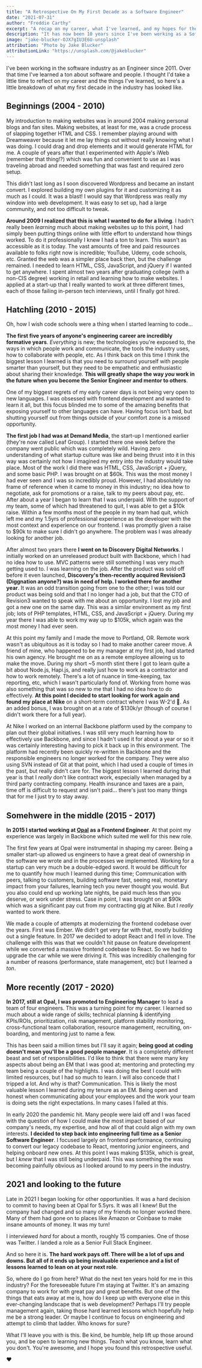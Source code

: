```yaml
---
title: "A Retrospective On My First Decade as a Software Engineer"
date: "2021-07-31"
author: "Freddie Carthy"
excerpt: "A recap on my career, what I've learned, and my hopes for the next decade."
description: "It has now been 10 years since I've been working as a Software Engineer and I wanted to take some time to do a little self reflection on how I got to where I am today."
image: "jake-blucker-OJX7gIU3E6U-unsplash"
attribution: "Photo by Jake Blucker"
attributionLink: "https://unsplash.com/@jakeblucker"
---
```


I've been working in the software industry as an Engineer since 2011. Over that time I've learned a ton about software and people. I thought I'd take a little time to reflect on my career and the things I've learned, so here's a little breakdown of what my first decade in the industry has looked like.

## Beginnings (2004 - 2010)
My introduction to making websites was in around 2004 making personal blogs and fan sites. Making websites, at least for me, was a crude process of slapping together HTML and CSS. I remember playing around with Dreamweaver because it let me lay things out without really knowing what I was doing. I could drag and drop elements and it would generate HTML for me. A couple of years after that I experimented with Apple's iWeb (remember that thing!?) which was fun and convenient to use as I was traveling abroad and needed something that was fast and required zero setup.

This didn't last long as I soon discovered Wordpress and became an instant convert. I explored building my own plugins for it and customizing it as much as I could. It was a blast! I would say that Wordpress was really my window into web development. It was easy to set up, had a large community, and not too difficult to tweak.

**Around 2009 I realized that this is what I wanted to do for a living**. I hadn't really been _learning_ much about making websites up to this point, I had simply been putting things online with little effort to understand how things worked. To do it professionally I knew I had a ton to learn. This wasn't as accessible as it is today. The vast amounts of free and paid resources available to folks right now is incredible; YouTube, Udemy, code schools, etc. Granted the web was a simpler place back then, but the challenge remained. I needed to learn HTML, CSS, JavaScript, and jQuery if I wanted to get anywhere. I spent almost two years after graduating college (with a non-CIS degree) working in retail and learning how to make websites. I applied at a start-up that I really wanted to work at three different times, each of those failing in-person tech interviews, until I finally got hired.

## Hatchling (2010 - 2015)
Oh, how I wish code schools were a thing when I started learning to code...

**The first five years of anyone's engineering career are incredibly formative years**. _Everything_ is new; the technologies you're exposed to, the ways in which people work and communicate, the tools the industry uses, how to collaborate with people, etc. As I think back on this time I think the biggest lesson I learned is that you need to surround yourself with people smarter than yourself, but they need to be empathetic and enthusiastic about sharing their knowledge. **This will greatly shape the way _you_ work in the future when you become the Senior Engineer and mentor to others**.

One of my biggest regrets of my early career days is not being very open to new languages. I was obsessed with frontend development and wanted to learn it all, but this focus blinded me to some of the amazing benefits that exposing yourself to other languages can have. Having focus isn't bad, but shutting yourself out from things outside of your comfort zone is a missed opportunity.

**The first job I had was at Demand Media**, the start-up I mentioned earlier (they're now called Leaf Group). I started there one week before the company went public which was completely wild. Having zero understanding of what startup culture was like and being thrust into it in this way was certainly not how I imagined my entry into the industry would take place. Most of the work I did there was HTML, CSS, JavaScript + jQuery, and some basic PHP. I was brought on at $60k. This was the most money I had ever seen and I was so incredibly proud. However, I had absolutely no frame of reference when it came to money in this industry; no idea how to negotiate, ask for promotions or a raise, talk to my peers about pay, etc. After about a year I began to learn that I was underpaid. With the support of my team, some of which had threatened to quit, I was able to get a $10k raise. Within a few months most of the people in my team had quit, which left me and my 1.5yrs of professional experience as the developer with the most context and experience on our frontend. I was promptly given a raise to $90k to make sure I didn't go anywhere. The problem was I was already looking for another job.

After almost two years there **I went on to Discovery Digital Networks**. I initially worked on an unreleased product built with Backbone, which I had no idea how to use. MVC patterns were still something I was very much getting used to. I was learning on the job. After the product was sold off before it even launched, **Discovery's then-recently acquired Revision3 (Diggnation anyone?) was in need of help. I worked there for another year**. It was an odd transition going from one to the other; I was told our product was being sold and that I no longer had a job, but that the CTO of Revision3 wanted to speak with me about an opportunity. I lost my job and got a new one on the same day. This was a similar environment as my first job; lots of PHP templates, HTML, CSS, and JavaScript + jQuery. During my year there I was able to work my way up to $105k, which again was the most money I had ever seen.

At this point my family and I made the move to Portland, OR. Remote work wasn't as ubiquitous as it is today so I had to make another career move. A friend of mine, who happened to be my manager at my first job, had started his own agency. He brought me on as a remote employee allowing us to make the move. During my short ~5 month stint there I got to learn quite a bit about Node.js, Hapi.js, and really just how to work as a contractor and how to work remotely. There's a lot of nuance in time-keeping, tax reporting, etc, which I wasn't particularly fond of. Working from home was also something that was so new to me that I had no idea how to do effectively. **At this point I decided to start looking for work again and found my place at Nike** on a short-term contract where I was W-2'd 🎉. As an added bonus, I was brought on at a rate of $130k/yr (though of course I didn't work there for a full year).

At Nike I worked on an internal Backbone platform used by the company to plan out their global initiatives. I was still very much learning how to effectively use Backbone, and since I hadn't used it for about a year or so it was certainly interesting having to pick it back up in this environment. The platform had recently been quickly re-written in Backbone and the responsible engineers no longer worked for the company. They were also using SVN instead of Git at that point, which I had used a couple of times in the past, but really didn't care for. The biggest lesson I learned during that year is that I *really* don't like contract work, especially when managed by a third party contracting company. Health insurance and taxes are a pain, time off is difficult to request and isn't paid... there's just too many things that for me I just try to stay away.

## Somehwere in the middle (2015 - 2017)
**In 2015 I started working at <a href="http://workwithopal.com" title="Opal" target="_blank" rel="noreferrer">Opal</a> as a Frontend Engineer**. At that point my experience was largely in Backbone which suited me well for this new role.

The first few years at Opal were instrumental in shaping my career. Being a smaller start-up allowed us engineers to have a great deal of ownership in the software we wrote and in the processes we implemented. Working for a startup can very much be a double-edged sword. It would be difficult for me to quantify how much I learned during this time; Communication with peers, talking to customers, building software fast, seeing real, monetary impact from your failures, learning tech you never thought you would. But you also could end up working late nights, be paid much less than you deserve, or work under stress. Case in point, I was brought on at $90k which was a significant pay cut from my contracting gig at Nike. But I _really_ wanted to work there.

We made a couple of attempts at modernizing the frontend codebase over the years. First was Ember. We didn't get very far with that, mostly building out a single feature. In 2017 we decided to adopt React and I fell in love. The challenge with this was that we couldn't hit pause on feature development while we converted a massive frontend codebase to React. So we had to upgrade the car while we were driving it. This was incredibly challenging for a number of reasons (performance, state management, etc) but I learned a _ton_.

## More recently (2017 - 2020)
**In 2017, still at Opal, I was promoted to Engineering Manager** to lead a team of four engineers. This was a turning point for my career. I learned so much about a wide range of skills; technical planning & identifying KPIs/ROIs, prioritization, risk management, platform stability monitoring, cross-functional team collaboration, resource management, recruiting, on-boarding, and mentoring just to name a few.

This has been said a million times but I'll say it again; **being good at coding doesn't mean you'll be a good people manager**. It is a completely different beast and set of responsibilities. I'd like to think that there were many key aspects about being an EM that I was good at; mentoring and protecting my team being a couple of the highlights. I was doing the best I could with limited resources, but I had so much to learn. I will also concede that I tripped a lot. And why is that? Communication. This is likely the most valuable lesson I learned during my tenure as an EM. Being open and honest when communicating about your employees and the work your team is doing sets the right expectations. In many cases I failed at this.

In early 2020 the pandemic hit. Many people were laid off and I was faced with the question of how I could make the most impact based of our company's needs, my expertise, and how all of that could align with my own interests. **I decided to step back into engineering full time as a Senior Software Engineer**. I focused largely on frontend performance, continuing to convert our legacy codebase to React, mentoring junior engineers, and helping onboard new ones. At this point I was making $135k, which is great, but I _knew_ that I was still being underpaid. This was something the was becoming painfully obvious as I looked around to my peers in the industry.

## 2021 and looking to the future
Late in 2021 I began looking for other opportunities. It was a hard decision to commit to having been at Opal for 5.5yrs. It was all I knew! But the company had changed and so many of my friends no longer worked there. Many of them had gone on to places like Amazon or Coinbase to make insane amounts of money. It was my turn!

I interviewed _hard_ for about a month, roughly 15 companies. One of those was Twitter. I landed a role as a Senior Full Stack Engineer.

And so here it is. **The hard work pays off. There will be a lot of ups and downs. But all of it ends up being invaluable experience and a list of lessons learned to lean on at your next role**.

So, where do I go from here? What do the next ten years hold for me in this industry? For the foreseeable future I'm staying at Twitter. It's an amazing company to work for with great pay and great benefits. But one of the things that eats away at me is, how do I keep up with everyone else in this ever-changing landscape that is web development? Perhaps I'll try people management again, taking those hard learned lessons which hopefully help me be a strong leader. Or maybe I continue to focus on engineering and attempt to climb that ladder. Who knows for sure?

What I'll leave you with is this. Be kind, be humble, help lift up those around you, and be open to learning new things. Teach what you know, learn what you don't. You're awesome, and I hope you found this retrospective useful.

❤️

